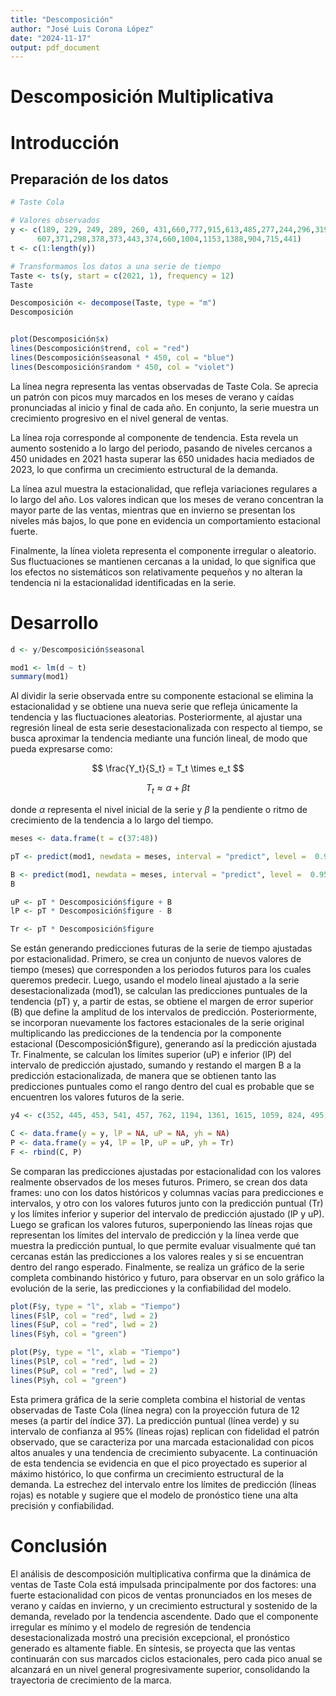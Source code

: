 ```yaml
---
title: "Descomposición"
author: "José Luis Corona López"
date: "2024-11-17"
output: pdf_document
---
```


# Descomposición Multiplicativa

# Introducción
## Preparación de los datos

```r
# Taste Cola

# Valores observados
y <- c(189, 229, 249, 289, 260, 431,660,777,915,613,485,277,244,296,319,370,313,556,831,960,1152,759,
      607,371,298,378,373,443,374,660,1004,1153,1388,904,715,441)
t <- c(1:length(y))
```


```r
# Transformamos los datos a una serie de tiempo
Taste <- ts(y, start = c(2021, 1), frequency = 12)
Taste

Descomposición <- decompose(Taste, type = "m")
Descomposición


plot(Descomposición$x)
lines(Descomposición$trend, col = "red")
lines(Descomposición$seasonal * 450, col = "blue")
lines(Descomposición$random * 450, col = "violet")
```

La línea negra representa las ventas observadas de Taste Cola. Se aprecia un patrón con picos muy marcados en los meses de verano y caídas pronunciadas al inicio y final de cada año. En conjunto, la serie muestra un crecimiento progresivo en el nivel general de ventas.

La línea roja corresponde al componente de tendencia. Esta revela un aumento sostenido a lo largo del periodo, pasando de niveles cercanos a 450 unidades en 2021 hasta superar las 650 unidades hacia mediados de 2023, lo que confirma un crecimiento estructural de la demanda.

La línea azul muestra la estacionalidad, que refleja variaciones regulares a lo largo del año. Los valores indican que los meses de verano concentran la mayor parte de las ventas, mientras que en invierno se presentan los niveles más bajos, lo que pone en evidencia un comportamiento estacional fuerte.

Finalmente, la línea violeta representa el componente irregular o aleatorio. Sus fluctuaciones se mantienen cercanas a la unidad, lo que significa que los efectos no sistemáticos son relativamente pequeños y no alteran la tendencia ni la estacionalidad identificadas en la serie.

# Desarrollo

```r
d <- y/Descomposición$seasonal

mod1 <- lm(d ~ t)
summary(mod1)
```

Al dividir la serie observada entre su componente estacional se elimina la estacionalidad y se obtiene una nueva serie que refleja únicamente la tendencia y las fluctuaciones aleatorias. Posteriormente, al ajustar una regresión lineal de esta serie desestacionalizada con respecto al tiempo, se busca aproximar la tendencia mediante una función lineal, de modo que pueda expresarse como:

$$
\frac{Y_t}{S_t} = T_t \times e_t
$$


$$
T_t \approx \alpha + \beta t
$$


donde $\alpha$ representa el nivel inicial de la serie y $\beta$ la pendiente o ritmo de crecimiento de la tendencia a lo largo del tiempo.

```r
meses <- data.frame(t = c(37:48))

pT <- predict(mod1, newdata = meses, interval = "predict", level =  0.95)[,1]

B <- predict(mod1, newdata = meses, interval = "predict", level =  0.95)[,3] - pT
B

uP <- pT * Descomposición$figure + B
lP <- pT * Descomposición$figure - B

Tr <- pT * Descomposición$figure
```

Se están generando predicciones futuras de la serie de tiempo ajustadas por estacionalidad. Primero, se crea un conjunto de nuevos valores de tiempo (meses) que corresponden a los periodos futuros para los cuales queremos predecir. Luego, usando el modelo lineal ajustado a la serie desestacionalizada (mod1), se calculan las predicciones puntuales de la tendencia (pT) y, a partir de estas, se obtiene el margen de error superior (B) que define la amplitud de los intervalos de predicción. Posteriormente, se incorporan nuevamente los factores estacionales de la serie original multiplicando las predicciones de la tendencia por la componente estacional (Descomposición$figure), generando así la predicción ajustada Tr. Finalmente, se calculan los límites superior (uP) e inferior (lP) del intervalo de predicción ajustado, sumando y restando el margen B a la predicción estacionalizada, de manera que se obtienen tanto las predicciones puntuales como el rango dentro del cual es probable que se encuentren los valores futuros de la serie.

```r
y4 <- c(352, 445, 453, 541, 457, 762, 1194, 1361, 1615, 1059, 824, 495)

C <- data.frame(y = y, lP = NA, uP = NA, yh = NA)
P <- data.frame(y = y4, lP = lP, uP = uP, yh = Tr)
F <- rbind(C, P)
```

Se comparan las predicciones ajustadas por estacionalidad con los valores realmente observados de los meses futuros. Primero, se crean dos data frames: uno con los datos históricos y columnas vacías para predicciones e intervalos, y otro con los valores futuros junto con la predicción puntual (Tr) y los límites inferior y superior del intervalo de predicción ajustado (lP y uP). Luego se grafican los valores futuros, superponiendo las líneas rojas que representan los límites del intervalo de predicción y la línea verde que muestra la predicción puntual, lo que permite evaluar visualmente qué tan cercanas están las predicciones a los valores reales y si se encuentran dentro del rango esperado. Finalmente, se realiza un gráfico de la serie completa combinando histórico y futuro, para observar en un solo gráfico la evolución de la serie, las predicciones y la confiabilidad del modelo.


```r
plot(F$y, type = "l", xlab = "Tiempo")
lines(F$lP, col = "red", lwd = 2)
lines(F$uP, col = "red", lwd = 2)
lines(F$yh, col = "green")

plot(P$y, type = "l", xlab = "Tiempo")
lines(P$lP, col = "red", lwd = 2)
lines(P$uP, col = "red", lwd = 2)
lines(P$yh, col = "green")
```

Esta primera gráfica de la serie completa combina el historial de ventas observadas de Taste Cola (línea negra) con la proyección futura de 12 meses (a partir del índice 37). La predicción puntual (línea verde) y su intervalo de confianza al 95% (líneas rojas) replican con fidelidad el patrón observado, que se caracteriza por una marcada estacionalidad con picos altos anuales y una tendencia de crecimiento subyacente. La continuación de esta tendencia se evidencia en que el pico proyectado es superior al máximo histórico, lo que confirma un crecimiento estructural de la demanda. La estrechez del intervalo entre los límites de predicción (líneas rojas) es notable y sugiere que el modelo de pronóstico tiene una alta precisión y confiabilidad.

# Conclusión

El análisis de descomposición multiplicativa confirma que la dinámica de ventas de Taste Cola está impulsada principalmente por dos factores: una fuerte estacionalidad con picos de ventas pronunciados en los meses de verano y caídas en invierno, y un crecimiento estructural y sostenido de la demanda, revelado por la tendencia ascendente. Dado que el componente irregular es mínimo y el modelo de regresión de tendencia desestacionalizada mostró una precisión excepcional, el pronóstico generado es altamente fiable. En síntesis, se proyecta que las ventas continuarán con sus marcados ciclos estacionales, pero cada pico anual se alcanzará en un nivel general progresivamente superior, consolidando la trayectoria de crecimiento de la marca.






























































































